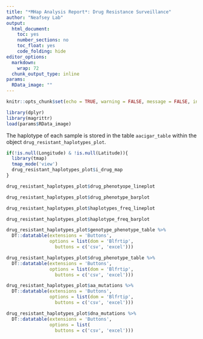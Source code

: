 ```yaml
---
title: "*MHap Analysis Report*: Drug Resistance Surveillance"
author: "Neafsey Lab"
output:
  html_document:
    toc: yes
    number_sections: no
    toc_float: yes
    code_folding: hide
editor_options:
  markdown:
    wrap: 72
  chunk_output_type: inline
params:
  RData_image: ""
---
```


```r
knitr::opts_chunk$set(echo = TRUE, warning = FALSE, message = FALSE, include = TRUE)
```

```r
library(dplyr)
library(magrittr)
load(params$RData_image)

```

The haplotype of each sample is stored in the table `aacigar_table`
within the object `drug_resistant_haplotypes_plot`.

```r

if(!is.null(Longitude) & !is.null(Latitude)){
  library(tmap)
  tmap_mode('view')
  drug_resistant_haplotypes_plot$i_drug_map  
}

```

```r

drug_resistant_haplotypes_plot$drug_phenotyope_lineplot
```

```r
drug_resistant_haplotypes_plot$drug_phenotype_barplot
```

```r
drug_resistant_haplotypes_plot$haplotypes_freq_lineplot
```

```r


drug_resistant_haplotypes_plot$haplotype_freq_barplot

```

```r
drug_resistant_haplotypes_plot$genotype_phenotype_table %>%
  DT::datatable(extensions = 'Buttons',
                options = list(dom = 'Blfrtip',
                  buttons = c('csv', 'excel')))
```

```r
drug_resistant_haplotypes_plot$drug_phenotype_table %>%
  DT::datatable(extensions = 'Buttons',
                options = list(dom = 'Blfrtip',
                  buttons = c('csv', 'excel')))
```

```r
drug_resistant_haplotypes_plot$aa_mutations %>%
  DT::datatable(extensions = 'Buttons',
                options = list(dom = 'Blfrtip',
                  buttons = c('csv', 'excel')))
```

```r
drug_resistant_haplotypes_plot$dna_mutations %>%
  DT::datatable(extensions = 'Buttons',
                options = list(
                  buttons = c('csv', 'excel')))
```
